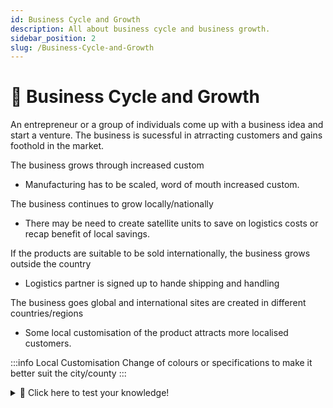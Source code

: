 ```yaml
---
id: Business Cycle and Growth
description: All about business cycle and business growth.
sidebar_position: 2
slug: /Business-Cycle-and-Growth
---
```


# 🔄 Business Cycle and Growth


An entrepreneur or a group of individuals come up with a business idea and start a venture. 
The business is sucessful in atrracting customers and gains foothold in the market. 


The business grows through increased custom
- Manufacturing has to be scaled, word of mouth increased custom. 


The business continues to grow locally/nationally
- There may be need to create satellite units to save on logistics costs or recap benefit of local savings.


If the products are suitable to be sold internationally, the business grows outside the country
- Logistics partner is signed up to hande shipping and handling


The business goes global and international sites are created in different countries/regions
- Some local customisation of the product attracts more localised customers.


:::info Local Customisation
Change of colours or specifications to make it better suit the city/county
:::

<details>
  <summary>🧠 Click here to test your knowledge! </summary>

<iframe src="https://quizlet.com/656990378/match/embed?i=3loczc&x=1jj1" height="500" width="100%" style="border:0"></iframe>

</details>